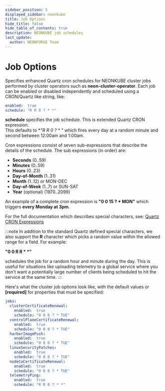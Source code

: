 ```yaml
---
sidebar_position: 5
displayed_sidebar: neonkube
title: Job Options
hide_title: false
hide_table_of_contents: true
description: NEONKUBE job schedules
last_update:
  author: NEONFORGE Team
---
```



# Job Options

Specifies enhanced Quartz cron schedules for NEONKUBE cluster jobs performed by
cluster operators such as **neon-cluster-operator**.  Each job can be enabled
or disabled independently and scheduled using a CRON/Quartz like string, like:

```yaml
enabled:  true
schedule: "R R 0 ? * *"
```

**schedule** specifies the job schedule. This is extended Quartz CRON expression.  
This defaults to **"R R 0 ? * *"** which fires every day at a random minute and 
second between 12:00am and 1:00am.

Cron expressions consist of seven sub-expressions that describe the details of the 
schedule.  The sub expressions (in order) are:

- **Seconds** (0..59)
- **Minutes** (0..59)
- **Hours** (0..23)
- **Day-of-Month** (1..31)
- **Month** (1..12) or MON-DEC
- **Day-of-Week** (1..7) or SUN-SAT
- **Year** (optional) (1970..2099)

An example of a complete cron expression is **"0 0 15 ? * MON"** which triggers
**every Monday at 3pm**.

For the full documentation which describes special characters, see: 
[Quartz CRON Expressions](https://www.quartz-scheduler.net/documentation/quartz-3.x/tutorial/crontriggers.html#cron-expressions)

:::note
In addition to the standard Quartz defined special characters, we also
support the <b>R</b> character which picks a random value within the
allowed range for a field.  For example:

<b>"0 0 R R * *"</b>

schedules the job for a random hour and minute during the day.  This is useful
for situations like uploading telemetry to a global service where you don't
want a potentially large number of clients being scheduled to hit the
service at the same time.
:::

Here's what the cluster job options look like, with the default values
or **[required]** for properties that must be specified:

```yaml
jobs:
  clusterCertificateRenewal:
    enabled:  true
    schedule: "0 0 0 ? * TUE"
  controlPlaneCertificateRenewal:
    enabled:  true
    schedule: "0 0 0 ? * TUE"
  harborImagePush:
    enabled:  true
    schedule: "0 0 0 ? * TUE"
  linuxSecurityPatches:
    enabled:  true
    schedule: "0 0 0 ? * TUE"
  nodeCaCertificateRenewal:
    enabled:  true
    schedule: "0 0 0 ? * TUE"
  telemetryPing:
    enabled:  true
    schedule: "R R 0 ? * *"
```
